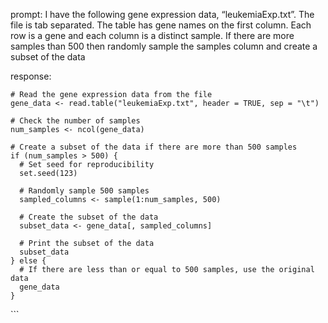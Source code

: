 prompt:
I have the following gene expression data, "leukemiaExp.txt". The file is tab separated. The table has gene names on the first column. Each row is a gene and each column is a distinct sample.  If there are more samples than 500 then randomly sample the samples column and create a subset of the data

response:
```
# Read the gene expression data from the file
gene_data <- read.table("leukemiaExp.txt", header = TRUE, sep = "\t")

# Check the number of samples
num_samples <- ncol(gene_data)

# Create a subset of the data if there are more than 500 samples
if (num_samples > 500) {
  # Set seed for reproducibility
  set.seed(123)
  
  # Randomly sample 500 samples
  sampled_columns <- sample(1:num_samples, 500)
  
  # Create the subset of the data
  subset_data <- gene_data[, sampled_columns]
  
  # Print the subset of the data
  subset_data
} else {
  # If there are less than or equal to 500 samples, use the original data
  gene_data
}
```
```
